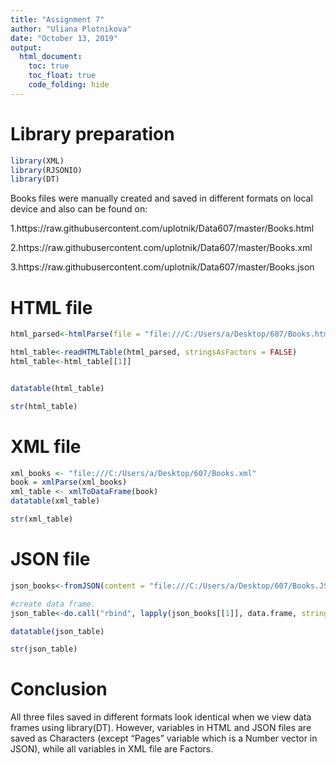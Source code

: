 ---
title: "Assignment 7"
author: "Uliana Plotnikova"
date: "October 13, 2019"
output: 
  html_document:
    toc: true
    toc_float: true
    code_folding: hide
---

# Library preparation

```{r}
library(XML)
library(RJSONIO)
library(DT)

```


Books files were manually created and saved in different formats on local device and also can be found on: 

1.https://raw.githubusercontent.com/uplotnik/Data607/master/Books.html

2.https://raw.githubusercontent.com/uplotnik/Data607/master/Books.xml

3.https://raw.githubusercontent.com/uplotnik/Data607/master/Books.json

# HTML file

```{r}
html_parsed<-htmlParse(file = "file:///C:/Users/a/Desktop/607/Books.html")

html_table<-readHTMLTable(html_parsed, stringsAsFactors = FALSE)
html_table<-html_table[[1]]


datatable(html_table)

```

```{r}
str(html_table)
```

# XML file

```{r}
xml_books <- "file:///C:/Users/a/Desktop/607/Books.xml"
book = xmlParse(xml_books)
xml_table <- xmlToDataFrame(book)
datatable(xml_table)
```

```{r}
str(xml_table)
```

# JSON file

```{r}
json_books<-fromJSON(content = "file:///C:/Users/a/Desktop/607/Books.JSON")

#create data frame.
json_table<-do.call("rbind", lapply(json_books[[1]], data.frame, stringsAsFactors = FALSE))

datatable(json_table)

```
```{r}
str(json_table)
```

# Conclusion

All three files saved in different formats look identical when we view data frames using library(DT).
However, variables in HTML and JSON files are saved as Characters (except "Pages" variable which is a Number vector in JSON), while all variables in XML file are Factors.





